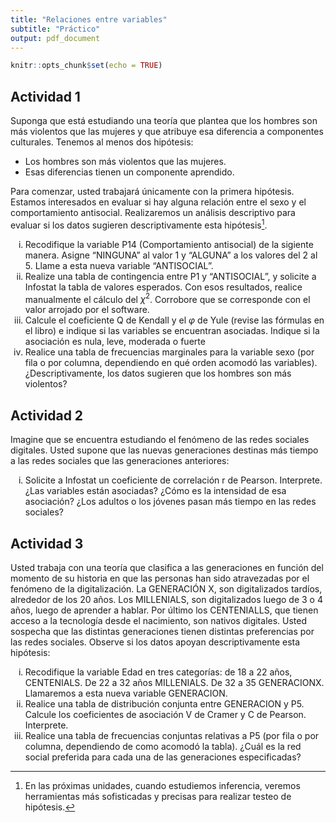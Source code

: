```yaml
---
title: "Relaciones entre variables"
subtitle: "Práctico"
output: pdf_document
---
```


```r
knitr::opts_chunk$set(echo = TRUE)
```

## Actividad 1

Suponga que está estudiando una teoría que plantea que los hombres son más violentos que las mujeres y que atribuye esa diferencia a componentes culturales. Tenemos al menos dos hipótesis:  

- Los hombres son más violentos que las mujeres.  
- Esas diferencias tienen un componente aprendido.   

Para comenzar, usted trabajará únicamente con la primera hipótesis. Estamos interesados en evaluar si hay alguna relación entre el sexo y el comportamiento antisocial. Realizaremos un análisis descriptivo para evaluar si los datos sugieren descriptivamente esta hipótesis[^1].    

[^1]: En las próximas unidades, cuando estudiemos inferencia, veremos herramientas más sofisticadas y precisas para realizar testeo de hipótesis.

  i) Recodifique la variable P14 (Comportamiento antisocial) de la sigiente manera. Asigne "NINGUNA" al valor 1 y "ALGUNA" a los valores del 2 al 5. Llame a esta nueva variable "ANTISOCIAL".  
  ii) Realize una tabla de contingencia entre P1 y "ANTISOCIAL", y solicite a Infostat la tabla de valores esperados. Con esos resultados, realice manualmente el cálculo del $\chi^2$. Corrobore que se corresponde con el valor arrojado por el software.  
  iii) Calcule el coeficiente Q de Kendall y el $\varphi$ de Yule (revise las fórmulas en el libro) e indique si las variables se encuentran asociadas. Indique si la asociación es nula, leve, moderada o fuerte  
  iv) Realice una tabla de frecuencias marginales para la variable sexo (por fila o por columna, dependiendo en qué orden acomodó las variables). ¿Descriptivamente, los datos sugieren que los hombres son más violentos?  
    

## Actividad 2

Imagine que se encuentra estudiando el fenómeno de las redes sociales digitales. Usted supone que las nuevas generaciones destinas más tiempo a las redes sociales que las generaciones anteriores:  

  i) Solicite a Infostat un coeficiente de correlación r de Pearson. Interprete. ¿Las variables están asociadas? ¿Cómo es la intensidad de esa asociación? ¿Los adultos o los jóvenes pasan más tiempo en las redes sociales?  
    
   
## Actividad 3

Usted trabaja con una teoría que clasifica a las generaciones en función del momento de su historia en que las personas han sido atravezadas por el fenómeno de la digitalización. La GENERACIÓN X, son digitalizados tardíos, alrededor de los 20 años. Los MILLENIALS, son digitalizados luego de 3 o 4 años, luego de aprender a hablar. Por último los CENTENIALLS, que tienen acceso a la tecnología desde el nacimiento, son nativos digitales. Usted sospecha que las distintas generaciones tienen distintas preferencias por las redes sociales. Observe si los datos apoyan descriptivamente esta hipótesis:  

  i)  Recodifique la variable Edad en tres categorías: de 18 a 22 años, CENTENIALS. De 22 a 32 años MILLENIALS. De 32 a 35 GENERACIONX. Llamaremos a esta nueva variable GENERACION.  
  ii) Realice una tabla de distribución conjunta entre GENERACION y P5. Calcule los coeficientes de asociación V de Cramer y C de Pearson. Interprete.  
  iii) Realice una tabla de frecuencias conjuntas relativas a P5 (por fila o por columna, dependiendo de como acomodó la tabla). ¿Cuál es la red social preferida para cada una de las generaciones especificadas?  
